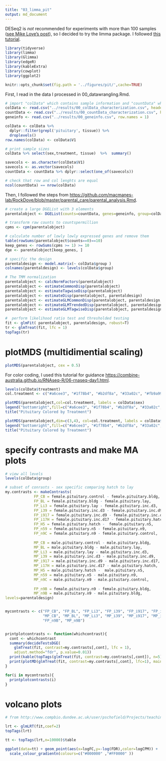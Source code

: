 ```yaml
---
title: "03_limma_pit"
output: md_document
---
```


DESeq2 is _not_ recommended for experiments with more than 100 samples ([see Mike Love's post](https://mikelove.wordpress.com/2016/09/28/deseq2-or-edger/)), so I decided to try the limma package. I followed [this tutorial](https://www.bioconductor.org/packages/devel/workflows/vignettes/RNAseq123/inst/doc/limmaWorkflow.html).

```r
library(tidyverse)
library(limma)
library(Glimma)
library(edgeR)
library(kableExtra)
library(cowplot)
library(ggplot2)

knitr::opts_chunk$set(fig.path = '../figures/pit/',cache=TRUE)

```

First, I read in the data I processed in 00_datawrangling.Rmd.

```r
# import "colData" which contains sample information and "countData" which contains read counts
colData <- read.csv("../results/00_colData_characterization.csv", header = T, row.names = 1)
countData <- read.csv("../results/00_countData_characterization.csv", header = T, row.names = 1)
geneinfo <- read.csv("../results/00_geneinfo.csv", row.names = 1)
```

```r
colData <- colData %>%
  dplyr::filter(grepl('pituitary', tissue)) %>%
  droplevels()
row.names(colData) <- colData$V1

# print sample sizes
colData %>% select(sex,treatment, tissue)  %>%  summary()

savecols <- as.character(colData$V1) 
savecols <- as.vector(savecols) 
countData <- countData %>% dplyr::select(one_of(savecols)) 

# check that row and col lenghts are equal
ncol(countData) == nrow(colData)
```

Then, I followed the steps from <https://github.com/macmanes-lab/RockDove/blob/master/parental_care/parental_analysis.Rmd>.

```r
# create a large DGEList with 3 elements
parentalobject <- DGEList(counts=countData, genes=geneinfo, group=colData$group)

# transform raw counts to countspermillion
cpms <- cpm(parentalobject)

# calculate number of lowly lowly expressed genes and remove them
table(rowSums(parentalobject$counts==0)==10)
keep_genes <- rowSums(cpms >= 1) >= 10
dge <- parentalobject[keep_genes, ]

# specific the design
parentaldesign <- model.matrix(~ colData$group )
colnames(parentaldesign) <- levels(colData$group)

# The TMM normalization
parentalobject <- calcNormFactors(parentalobject)
parentalobject <- estimateCommonDisp(parentalobject)
parentalobject <- estimateTagwiseDisp(parentalobject)
parentalobject <- estimateDisp(parentalobject, parentaldesign)
parentalobject <- estimateGLMCommonDisp(parentalobject, parentaldesign, verbose=TRUE)
parentalobject <- estimateGLMTrendedDisp(parentalobject, parentaldesign)
parentalobject <- estimateGLMTagwiseDisp(parentalobject, parentaldesign)

#  perform likelihood ratio test and thresholded testing
fit <- glmFit( parentalobject, parentaldesign, robust=T)
tr <- glmTreat(fit, lfc = 1)
topTags(tr)
```


# plotMDS (multidimential scaling)

```r
plotMDS(parentalobject, cex = 0.5)
```

For color coding, I used this tutorial for guidance <https://combine-australia.github.io/RNAseq-R/06-rnaseq-day1.html>.

```r
levels(colData$treatment)
col.treatment <- c("#a6cee3", "#1f78b4", "#b2df8a", "#33a02c", "#fb9a99", "#e31a1c", "#fdbf6f", "#ff7f00", "#cab2d6")[colData$treatment]

plotMDS(parentalobject,col=col.treatment, labels = colData$sex)
legend("bottomright",fill=c("#a6cee3", "#1f78b4", "#b2df8a", "#33a02c", "#fb9a99", "#e31a1c", "#fdbf6f", "#ff7f00", "#cab2d6"),legend=levels(colData$treatment))
title("Pituitary Colored by Treatment")

plotMDS(parentalobject,dim=c(3,4), col=col.treatment, labels = colData$sex)
legend("bottomright",fill=c("#a6cee3", "#1f78b4", "#b2df8a", "#33a02c", "#fb9a99", "#e31a1c", "#fdbf6f", "#ff7f00", "#cab2d6"),legend=levels(colData$treatment))
title("Pituitary Colored by Treatment")
```

# specify contrasts and make MA plots 

```r
# view all levels
levels(colData$group)

# subset of conrasts - sex specific comparing hatch to lay
my.contrasts <- makeContrasts(
	         FP_CB = female.pituitary.control - female.pituitary.bldg,
	         FP_BL = female.pituitary.bldg - female.pituitary.lay,
	         FP_Li3 = female.pituitary.lay - female.pituitary.inc.d3,
	         FP_i39 = female.pituitary.inc.d3 - female.pituitary.inc.d9,
	         FP_i917 = female.pituitary.inc.d9 - female.pituitary.inc.d17,
	         FP_i17H = female.pituitary.inc.d17 - female.pituitary.hatch,
	         FP_H5 = female.pituitary.hatch -  female.pituitary.n5,
	         FP_n59 = female.pituitary.n5 - female.pituitary.n9,
	         FP_n9C = female.pituitary.n9 - female.pituitary.control,
	         
	         MP_CB = male.pituitary.control - male.pituitary.bldg,
	         MP_BL = male.pituitary.bldg - male.pituitary.lay,
	         MP_Li3 = male.pituitary.lay - male.pituitary.inc.d3,
	         MP_i39 = male.pituitary.inc.d3 - male.pituitary.inc.d9,
	         MP_i917 = male.pituitary.inc.d9 - male.pituitary.inc.d17,
	         MP_i17H = male.pituitary.inc.d17 - male.pituitary.hatch,
	         MP_H5 = male.pituitary.hatch -  male.pituitary.n5,
	         MP_n59 = male.pituitary.n5 - male.pituitary.n9,
	         MP_n9C = male.pituitary.n9 - male.pituitary.control,
	         
	         FP_n9B = female.pituitary.n9 - female.pituitary.bldg,
	         MP_n9B = male.pituitary.n9 - male.pituitary.bldg,
levels=parentaldesign)


mycontrasts <- c("FP_CB", "FP_BL", "FP_Li3", "FP_i39", "FP_i917", "FP_i17H", "FP_H5", "FP_n59", "FP_n9C",
                 "MP_CB", "MP_BL", "MP_Li3", "MP_i39", "MP_i917", "MP_i17H", "MP_H5", "MP_n59", "MP_n9C",
                 "FP_n9B", "MP_n9B")


printplotcontrasts <- function(whichcontrast){
  cont <- whichcontrast
  summary(decideTestsDGE(
	glmTreat(fit, contrast=my.contrasts[,cont], lfc = 1), 
	adjust.method="fdr", p.value=0.01))
  print(kable(topTags(glmTreat(fit, contrast=my.contrasts[,cont]), n=5), digits=2, lfc = 1))
  print(plotMD(glmTreat(fit, contrast=my.contrasts[,cont], lfc=1), main=whichcontrast, frame.plot=F))
}

for(i in mycontrasts){
  printplotcontrasts(i)
}

```

# volcano plots

```r
# from http://www.compbio.dundee.ac.uk/user/pschofield/Projects/teaching_pg/workshops/biocDGE.html#maplots

lrt <- glmLRT(fit,coef=2)
topTags(lrt)

tt <- topTags(lrt,n=10000)$table

ggplot(data=tt) + geom_point(aes(x=logFC,y=-log(FDR),color=logCPM)) +
  scale_colour_gradientn(colours=c("#000000" ,"#FF0000" ))
```